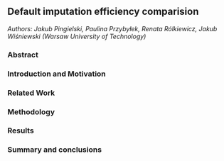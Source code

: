 ## Default imputation efficiency comparision

*Authors: Jakub Pingielski, Paulina Przybyłek, Renata Rólkiewicz, Jakub Wiśniewski (Warsaw University of Technology)*

### Abstract


### Introduction and Motivation


### Related Work


### Methodology


### Results


### Summary and conclusions 
